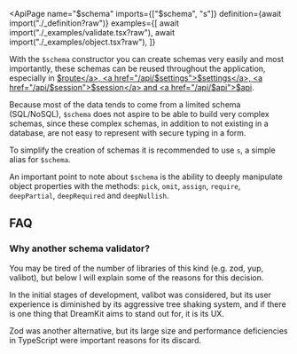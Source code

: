 
<ApiPage
  name="$schema"
  imports={["$schema", "s"]}
  definition={await import("./_definition?raw")}
  examples={[
    await import("./_examples/validate.tsx?raw"),
    await import("./_examples/object.tsx?raw"),
  ]}
>

With the `$schema` constructor you can create schemas very easily and most importantly, these schemas can be reused throughout the application, especially in <a href="/api/$route">$route</a>, <a href="/api/$settings">$settings</a>, <a href="/api/$session">$session</a> and <a href="/api/$api">$api</a>.

Because most of the data tends to come from a limited schema (SQL/NoSQL), `$schema` does not aspire to be able to build very complex schemas, since these complex schemas, in addition to not existing in a database, are not easy to represent with secure typing in a form.

To simplify the creation of schemas it is recommended to use `s`, a simple alias for `$schema`.

An important point to note about `$schema` is the ability to deeply manipulate object properties with the methods: `pick`, `omit`, `assign`, `require`, `deepPartial`, `deepRequired` and `deepNullish`.

<div slot="extra">

## FAQ

### Why another schema validator?

You may be tired of the number of libraries of this kind
(e.g. zod, yup, valibot), but below I will explain some of the reasons for
this decision.

In the initial stages of development, valibot was considered, but its user
experience is diminished by its aggressive tree shaking system, and if there
is one thing that DreamKit aims to stand out for, it is its UX.

Zod was another alternative, but its large size and performance deficiencies
in TypeScript were important reasons for its discard.

</div>

</ApiPage>
